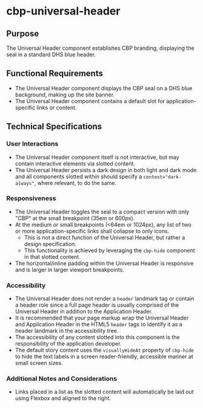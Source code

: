 
<Meta title="Components/Universal Header/Specifications" />

# cbp-universal-header

## Purpose

The Universal Header component establishes CBP branding, displaying the seal in a standard DHS blue header.

## Functional Requirements

* The Universal Header component displays the CBP seal on a DHS blue background, making up the site banner.
* The Universal Header component contains a default slot for application-specific links or content.

## Technical Specifications

### User Interactions

* The Universal Header component itself is not interactive, but may contain interactive elements via slotted content.
* The Universal Header persists a dark design in both light and dark mode and all components slotted within should specify a `context="dark-always"`, where relevant, to do the same.

### Responsiveness

* The Universal Header toggles the seal to a compact version with only "CBP" at the small breakpoint (35em or 600px).
* At the medium or small breakpoints (&lt;64em or 1024px), any list of two or more application-specific links shall collapse to only icons.
  * This is not a direct function of the Universal Header, but rather a design specification.
  * This functionality is achieved by leveraging the `cbp-hide` component in that slotted content.
* The horizontal/inline padding within the Universal Header is responsive and is larger in larger viewport breakpoints.

### Accessibility

* The Universal Header does not render a `header` landmark tag or contain a header role since a full page header is usually comprised of the Universal Header in addition to the Application Header.
* It is recommended that your page markup wrap the Universal Header and Application Header in the HTML5 `header` tags to identify it as a header landmark in the accessibility tree.
* The accessibility of any content slotted into this component is the responsibility of the application developer.
* The default story content uses the `visuallyHideAt` property of `cbp-hide` to hide the text labels in a screen reader-friendly, accessible manner at small screen sizes.

### Additional Notes and Considerations

* Links placed in a list as the slotted content will automatically be laid out using Flexbox and aligned to the right.
